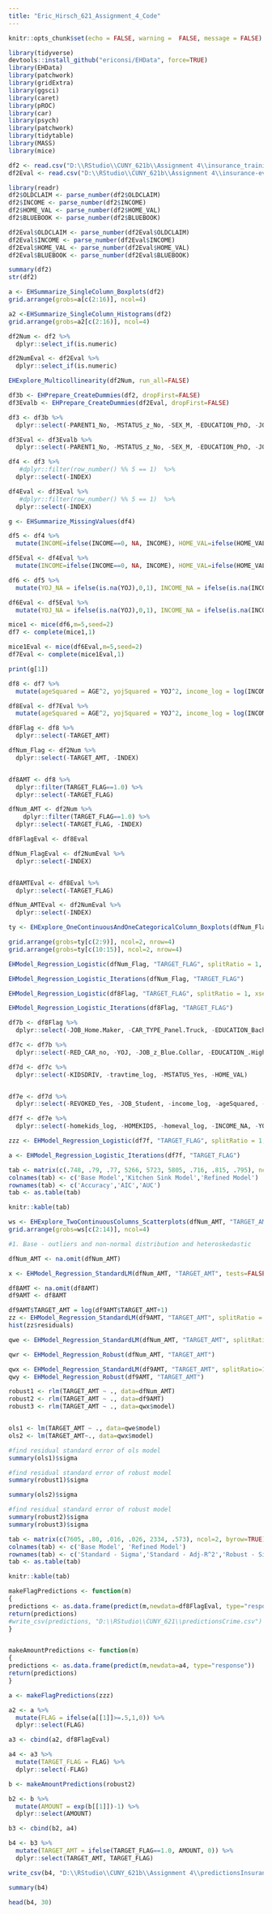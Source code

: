 ```yaml
---
title: "Eric_Hirsch_621_Assignment_4_Code"
---
```


```r
knitr::opts_chunk$set(echo = FALSE, warning =  FALSE, message = FALSE)
```

```r
library(tidyverse)
devtools::install_github("ericonsi/EHData", force=TRUE)
library(EHData)
library(patchwork)
library(gridExtra)
library(ggsci)
library(caret)
library(pROC)
library(car)
library(psych)
library(patchwork)
library(tidytable)
library(MASS)
library(mice)
```
```r

df2 <- read.csv("D:\\RStudio\\CUNY_621b\\Assignment 4\\insurance_training_data.csv")
df2Eval <- read.csv("D:\\RStudio\\CUNY_621b\\Assignment 4\\insurance-evaluation-data.csv")

```

```r

library(readr)
df2$OLDCLAIM <- parse_number(df2$OLDCLAIM)
df2$INCOME <- parse_number(df2$INCOME)
df2$HOME_VAL <- parse_number(df2$HOME_VAL)
df2$BLUEBOOK <- parse_number(df2$BLUEBOOK)

df2Eval$OLDCLAIM <- parse_number(df2Eval$OLDCLAIM)
df2Eval$INCOME <- parse_number(df2Eval$INCOME)
df2Eval$HOME_VAL <- parse_number(df2Eval$HOME_VAL)
df2Eval$BLUEBOOK <- parse_number(df2Eval$BLUEBOOK)

summary(df2)
str(df2)

```



```r
a <- EHSummarize_SingleColumn_Boxplots(df2)
grid.arrange(grobs=a[c(2:16)], ncol=4)

```


```r

a2 <-EHSummarize_SingleColumn_Histograms(df2)
grid.arrange(grobs=a2[c(2:16)], ncol=4)
```


```r

df2Num <- df2 %>%
  dplyr::select_if(is.numeric)

df2NumEval <- df2Eval %>%
  dplyr::select_if(is.numeric)

EHExplore_Multicollinearity(df2Num, run_all=FALSE)

```

```r


df3b <- EHPrepare_CreateDummies(df2, dropFirst=FALSE)
df3Evalb <- EHPrepare_CreateDummies(df2Eval, dropFirst=FALSE)

df3 <- df3b %>%
  dplyr::select(-PARENT1_No, -MSTATUS_z_No, -SEX_M, -EDUCATION_PhD, -JOB_Professional, -CAR_USE_Private, -CAR_TYPE_Minivan, -RED_CAR_yes, -REVOKED_No, -URBANICITY_Highly.Urban..Urban)

df3Eval <- df3Evalb %>%
  dplyr::select(-PARENT1_No, -MSTATUS_z_No, -SEX_M, -EDUCATION_PhD, -JOB_Professional, -CAR_USE_Private, -CAR_TYPE_Minivan, -RED_CAR_yes, -REVOKED_No, -URBANICITY_Highly.Urban..Urban)

df4 <- df3 %>%
   #dplyr::filter(row_number() %% 5 == 1)  %>%
  dplyr::select(-INDEX)

df4Eval <- df3Eval %>%
   #dplyr::filter(row_number() %% 5 == 1)  %>%
  dplyr::select(-INDEX)

```

```r

g <- EHSummarize_MissingValues(df4)

df5 <- df4 %>%
  mutate(INCOME=ifelse(INCOME==0, NA, INCOME), HOME_VAL=ifelse(HOME_VAL==0, NA, HOME_VAL))

df5Eval <- df4Eval %>%
  mutate(INCOME=ifelse(INCOME==0, NA, INCOME), HOME_VAL=ifelse(HOME_VAL==0, NA, HOME_VAL))

df6 <- df5 %>%
  mutate(YOJ_NA = ifelse(is.na(YOJ),0,1), INCOME_NA = ifelse(is.na(INCOME),0,1), CAR_AGE_NA = ifelse(is.na(CAR_AGE),0,1), HOME_VAL_NA = ifelse(is.na(HOME_VAL),0,1))

df6Eval <- df5Eval %>%
  mutate(YOJ_NA = ifelse(is.na(YOJ),0,1), INCOME_NA = ifelse(is.na(INCOME),0,1), CAR_AGE_NA = ifelse(is.na(CAR_AGE),0,1), HOME_VAL_NA = ifelse(is.na(HOME_VAL),0,1))

mice1 <- mice(df6,m=5,seed=2)
df7 <- complete(mice1,1)

mice1Eval <- mice(df6Eval,m=5,seed=2)
df7Eval <- complete(mice1Eval,1)

```

```r

print(g[1])

```


```r

df8 <- df7 %>%
  mutate(ageSquared = AGE^2, yojSquared = YOJ^2, income_log = log(INCOME+1), homeval_log = log(HOME_VAL+1),travtime_log = log(TRAVTIME+1), bluebook_log = log(BLUEBOOK+1), carage_log = log(CAR_AGE+1), oldclaim_log = log(OLDCLAIM+1), clm_freq_log = log(CLM_FREQ+1), mvr_pts_log = log(MVR_PTS+1), tif_log = log(TIF+1), kidsdriv_log=log(KIDSDRIV+1), homekids_log=log(HOMEKIDS+1), inter = KIDSDRIV*AGE)

df8Eval <- df7Eval %>%
  mutate(ageSquared = AGE^2, yojSquared = YOJ^2, income_log = log(INCOME+1), homeval_log = log(HOME_VAL+1),travtime_log = log(TRAVTIME+1), bluebook_log = log(BLUEBOOK+1), carage_log = log(CAR_AGE+1), oldclaim_log = log(OLDCLAIM+1), clm_freq_log = log(CLM_FREQ+1), mvr_pts_log = log(MVR_PTS+1), tif_log = log(TIF+1), kidsdriv_log=log(KIDSDRIV+1), homekids_log=log(HOMEKIDS+1), inter = KIDSDRIV*AGE)
```


```r

df8Flag <- df8 %>%
  dplyr::select(-TARGET_AMT)

dfNum_Flag <- df2Num %>%
  dplyr::select(-TARGET_AMT, -INDEX)


df8AMT <- df8 %>%
  dplyr::filter(TARGET_FLAG==1.0) %>%
  dplyr::select(-TARGET_FLAG)

dfNum_AMT <- df2Num %>%
    dplyr::filter(TARGET_FLAG==1.0) %>%
  dplyr::select(-TARGET_FLAG, -INDEX)

df8FlagEval <- df8Eval

dfNum_FlagEval <- df2NumEval %>%
  dplyr::select(-INDEX)


df8AMTEval <- df8Eval %>%
  dplyr::select(-TARGET_FLAG)

dfNum_AMTEval <- df2NumEval %>%
  dplyr::select(-INDEX)

```


```r



ty <- EHExplore_OneContinuousAndOneCategoricalColumn_Boxplots(dfNum_Flag, "TARGET_FLAG")

grid.arrange(grobs=ty[c(2:9)], ncol=2, nrow=4)
grid.arrange(grobs=ty[c(10:15)], ncol=2, nrow=4)

```



```r

EHModel_Regression_Logistic(dfNum_Flag, "TARGET_FLAG", splitRatio = 1, xseed=10)
```

```r

EHModel_Regression_Logistic_Iterations(dfNum_Flag, "TARGET_FLAG")

```

```r

EHModel_Regression_Logistic(df8Flag, "TARGET_FLAG", splitRatio = 1, xseed =10)

```

```r

EHModel_Regression_Logistic_Iterations(df8Flag, "TARGET_FLAG")

```

```r

df7b <- df8Flag %>%
  dplyr::select(-JOB_Home.Maker, -CAR_TYPE_Panel.Truck, -EDUCATION_Bachelors, -JOB_Doctor, -JOB_Clerical, -tif_log, -mvr_pts_log, -carage_log, -clm_freq_log, -CLM_FREQ, -bluebook_log, -yojSquared)

df7c <- df7b %>%
  dplyr::select(-RED_CAR_no, -YOJ, -JOB_z_Blue.Collar, -EDUCATION_.High.School, -kidsdriv_log, -MVR_PTS)

df7d <- df7c %>%
  dplyr::select(-KIDSDRIV, -travtime_log, -MSTATUS_Yes, -HOME_VAL)


df7e <- df7d %>%
  dplyr::select(-REVOKED_Yes, -JOB_Student, -income_log, -ageSquared, -AGE, -CAR_AGE, -CAR_TYPE_Van)

df7f <- df7e %>%
  dplyr::select(-homekids_log, -HOMEKIDS, -homeval_log, -INCOME_NA, -YOJ_NA, -CAR_AGE_NA, -JOB_, -EDUCATION_z_High.School, -EDUCATION_Masters, -JOB_Lawyer)

```

```r

zzz <- EHModel_Regression_Logistic(df7f, "TARGET_FLAG", splitRatio = 1, xseed = 10, returnLM=TRUE)

```

```r

a <- EHModel_Regression_Logistic_Iterations(df7f, "TARGET_FLAG")
```

```r

tab <- matrix(c(.748, .79, .77, 5266, 5723, 5805, .716, .815, .795), ncol=3, byrow=TRUE)
colnames(tab) <- c('Base Model','Kitchen Sink Model','Refined Model')
rownames(tab) <- c('Accuracy','AIC','AUC')
tab <- as.table(tab)

knitr::kable(tab)

```


```r

ws <- EHExplore_TwoContinuousColumns_Scatterplots(dfNum_AMT, "TARGET_AMT")
grid.arrange(grobs=ws[c(2:14)], ncol=4)

```

```r
#1. Base - outliers and non-normal distribution and heteroskedastic

dfNum_AMT <- na.omit(dfNum_AMT)

x <- EHModel_Regression_StandardLM(dfNum_AMT, "TARGET_AMT", tests=FALSE, splitRatio=1, xseed=10)

```


```r

df8AMT <- na.omit(df8AMT)
df9AMT <- df8AMT

df9AMT$TARGET_AMT = log(df9AMT$TARGET_AMT+1)
zz <- EHModel_Regression_StandardLM(df9AMT, "TARGET_AMT", splitRatio = 1, xseed=10, tests = FALSE)
hist(zz$residuals)

```

```r

qwe <- EHModel_Regression_StandardLM(dfNum_AMT, "TARGET_AMT", splitRatio=1, xseed=10, tests = FALSE, returnLM = TRUE)

qwr <- EHModel_Regression_Robust(dfNum_AMT, "TARGET_AMT")

qwx <- EHModel_Regression_StandardLM(df9AMT, "TARGET_AMT", splitRatio=1, xseed=10, tests = FALSE, returnLM = TRUE)
qwy <- EHModel_Regression_Robust(df9AMT, "TARGET_AMT")


```


```r

robust1 <- rlm(TARGET_AMT ~ ., data=dfNum_AMT)
robust2 <- rlm(TARGET_AMT ~ ., data=df9AMT)
robust3 <- rlm(TARGET_AMT ~ ., data=qwx$model)


ols1 <- lm(TARGET_AMT ~ ., data=qwe$model)
ols2 <- lm(TARGET_AMT~., data=qwx$model)

#find residual standard error of ols model
summary(ols1)$sigma

#find residual standard error of robust model
summary(robust1)$sigma

summary(ols2)$sigma

#find residual standard error of robust model
summary(robust2)$sigma
summary(robust3)$sigma
```


```r


tab <- matrix(c(7605, .80, .016, .026, 2334, .573), ncol=2, byrow=TRUE)
colnames(tab) <- c('Base Model', 'Refined Model')
rownames(tab) <- c('Standard - Sigma','Standard - Adj-R^2','Robust - Sigma')
tab <- as.table(tab)

knitr::kable(tab)

```

```r

makeFlagPredictions <- function(m)
{
predictions <- as.data.frame(predict(m,newdata=df8FlagEval, type="response"))
return(predictions)
#write_csv(predictions, "D:\\RStudio\\CUNY_621\\predictionsCrime.csv")
}


makeAmountPredictions <- function(m)
{
predictions <- as.data.frame(predict(m,newdata=a4, type="response"))
return(predictions)
}

a <- makeFlagPredictions(zzz)

a2 <- a %>%
  mutate(FLAG = ifelse(a[[1]]>=.5,1,0)) %>%
  dplyr::select(FLAG) 

a3 <- cbind(a2, df8FlagEval)

a4 <- a3 %>%
  mutate(TARGET_FLAG = FLAG) %>%
  dplyr::select(-FLAG)
```

```r

b <- makeAmountPredictions(robust2)

b2 <- b %>%
  mutate(AMOUNT = exp(b[[1]])-1) %>%
  dplyr::select(AMOUNT) 

b3 <- cbind(b2, a4)

b4 <- b3 %>%
  mutate(TARGET_AMT = ifelse(TARGET_FLAG==1.0, AMOUNT, 0)) %>%
  dplyr::select(TARGET_AMT, TARGET_FLAG)

write_csv(b4, "D:\\RStudio\\CUNY_621b\\Assignment 4\\predictionsInsurance.csv")

summary(b4)
```

```r

head(b4, 30)

```


